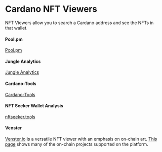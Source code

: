 # Cardano NFT Viewers

NFT Viewers allow you to search a Cardano address and see the NFTs in that wallet. 

#### Pool.pm
[Pool.pm](https://pool.pm/nfts)

#### Jungle Analytics
[Jungle Analytics](https://www.jngl.io/)

#### Cardano-Tools
[Cardano-Tools](https://cardano-tools.io/my)

#### NFT Seeker Wallet Analysis
[nftseeker.tools](https://nftseeker.tools/)

#### Venster 
[Venster.io](https://venster.io/) is a versatile NFT viewer with an emphasis on on-chain art. [This page](https://venster.io/explore) shows many of the on-chain projects supported on the platform.  